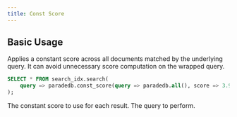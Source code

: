 ```yaml
---
title: Const Score
---
```


## Basic Usage

Applies a constant score across all documents matched by the underlying query. It can avoid unnecessary score computation on the wrapped query.

```sql
SELECT * FROM search_idx.search(
    query => paradedb.const_score(query => paradedb.all(), score => 3.9)
);
```

<ParamField body="score" required>The constant score to use for each result.</ParamField>
<ParamField body="query" required>The query to perform.</ParamField>

